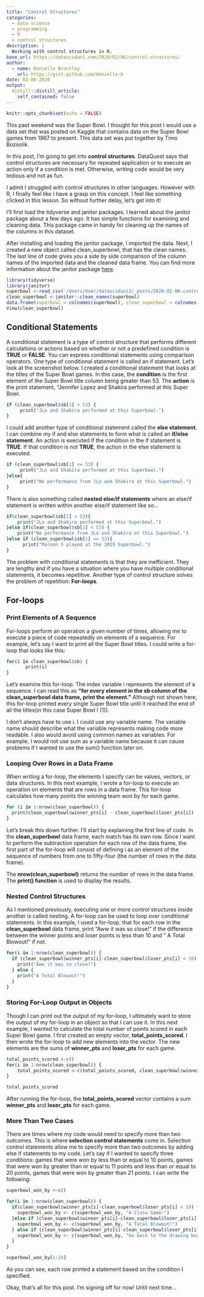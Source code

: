 ```yaml
---
title: "Control Structures"
categories:
  - data science 
  - programming
  - R
  - control structures
description: |
  Working with control structures in R.
base_url: https://datascidani.com/2020/02/06/control-structures/
author:
  - name: Danielle Brantley
    url: https://gist.github.com/danielle-b
date: 02-06-2020
output:
  distill::distill_article:
    self_contained: false
---
```

<style>
    pre code {
      white-space: pre-wrap;
    }
</style>

```r
knitr::opts_chunk$set(echo = FALSE)
```

This past weekend was the Super Bowl. I thought for this post I would use a data set that was posted on Kaggle that contains data on the Super Bowl games from 1967 to present. This data set was put together by Timo Bozsolik.

In this post, I’m going to get into **control structures**. DataQuest says that control structures are necessary for repeated application or to execute an action only if a condition is met. Otherwise, writing code would be very tedious and not as fun.

I admit I struggled with control structures in other languages. However with R, I finally feel like I have a grasp on this concept. I feel like something clicked in this lesson. So without further delay, let’s get into it!

I'll first load the tidyverse and janitor packages. I learned about the janitor package about a few days ago. It has simple functions for examining and cleaning data. This package came in handy for cleaning up the names of the columns in this dataset.

After installing and loading the janitor package, I imported the data. Next, I created a new object called clean_superbowl, that has the clean names. The last line of code gives you a side by side comparison of the column names of the imported data and the cleaned data frame. You can find more information about the janitor package [here](https://garthtarr.github.io/meatR/janitor.html).


```r
library(tidyverse)
library(janitor)
superbowl <-read_csv('/Users/User/datascidani2/_posts/2020-02-06-control-structures/superbowl.csv')
clean_superbowl <-janitor::clean_names(superbowl)
data.frame(superbowl = colnames(superbowl), clean_superbowl = colnames(clean_superbowl))
View(clean_superbowl)
```

## Conditional Statements

A conditional statement is a type of control structure that performs different calculations or actions based on whether or not a predefined condition is **TRUE** or **FALSE**. You can express conditional statements using comparison operators. One type of conditional statement is called an if statement. Let’s look at the screenshot below. I created a conditional statement that looks at the titles of the Super Bowl games. In this case, the **condition** is the first element of the Super Bowl title column being greater than 53. The **action** is the print statement, “Jennifer Lopez and Shakira performed at this Super Bowl.

```r
if (clean_superbowl$sb[1] > 53) {
     print("JLo and Shakira performed at this Superbowl.")
}
```

I could add another type of conditional statement called the **else statement**. I can combine my if and else statements to form what is called an **if/else statement**. An action is executed if the condition in the if statement is **TRUE**. If that condition is not **TRUE**, the action in the else statement is executed.

```r
if (clean_superbowl$sb[1] <= 53) {
     print("JLo and Shakira performed at this Superbowl.")
}else{
     print("No performance from JLo and Shakira at this Superbowl.")
}
```

There is also something called **nested else/if statements** where an else/if statement is written within another else/if statement like so…

```r
if(clean_superbowl$sb[1] > 53){
    print("JLo and Shakira performed at this Superbowl.")
}else if(clean_superbowl$sb[1] < 53) {
    print("No performance from JLo and Shakira at this Superbowl.")
}else if (clean_superbowl$sb[1] == 53){
      print("Maroon 5 played at the 2019 Superbowl.")
}
```

The problem with conditional statements is that they are inefficient. They are lengthy and if you have a situation where you have multiple conditional statements, it becomes repetitive. Another type of control structure solves the problem of repetition: **For-loops**.

## For-loops

### Print Elements of A Sequence

For-loops perform an operation a given number of times, allowing me to execute a piece of code repeatedly on elements of a sequence. For example, let’s say I want to print all the Super Bowl titles. I could write a for-loop that looks like this:

```r
for(i in clean_superbowl$sb) {
       print(i)
}
```

Let’s examine this for-loop. The index variable i represents the element of a sequence. I can read this as **“for every element in the sb column of the clean_superbowl data frame, print the element.”** Although not shown here, this for-loop printed every single Super Bowl title until it reached the end of all the titles(in this case Super Bowl I (1)).

I don’t always have to use i. I could use any variable name. The variable name should describe what the variable represents making code more readable. I also would avoid using common names as variables. For example, I would not use sum as a variable name because it can cause problems if I wanted to use the sum() function later on.

### Looping Over Rows in a Data Frame

When writing a for-loop, the elements I specify can be values, vectors, or data structures. In this next example, I wrote a for-loop to execute an operation on elements that are rows in a data frame. This for-loop calculates how many points the winning team won by for each game.

```r
for (i in 1:nrow(clean_superbowl)) {
  print(clean_superbowl$winner_pts[i] - clean_superbowl$loser_pts[i])
}
```

Let’s break this down further. I’ll start by explaining the first line of code. In the **clean_superbowl** data frame, each match has its own row. Since I want to perform the subtraction operation for each row of the data frame, the first part of the for-loop will consist of defining i as an element of the sequence of numbers from one to fifty-four (the number of rows in the data frame).

The **nrow(clean_superbowl)** returns the number of rows in the data frame. The **print() function** is used to display the results.

### Nested Control Structures

As I mentioned previously, executing one or more control structures inside another is called nesting. A for-loop can be used to loop over conditional statements. In this example, I used a for-loop, that for each row in the **clean_superbowl** data frame, print “Aww it was so close!” if the difference between the winner points and loser points is less than 10 and ” A Total Blowout!” if not.

```r
for(i in 1:nrow(clean_superbowl)) {
  if (clean_superbowl$winner_pts[i]-clean_superbowl$loser_pts[i] < 10) {
    print("Aww it was so close!")
  } else { 
    print("A Total Blowout!")
  }
}
```

### Storing For-Loop Output in Objects

Though I can print out the output of my for-loop, I ultimately want to store the output of my for-loop in an object so that I can use it. In this next example, I wanted to calculate the total number of points scored in each Super Bowl game. I first created an empty vector, **total_points_scored**. I then wrote the for-loop to add new elements into the vector. The new elements are the sums of **winner_pts** and **loser_pts** for each game.

```r
total_points_scored <-c()
for(i in 1:nrow(clean_superbowl)) {
    total_points_scored <-c(total_points_scored, clean_superbowl$winner_pts[i]+ clean_superbowl$loser_pts[i])
}

total_points_scored
```

After running the for-loop, the **total_points_scored** vector contains a sum **winner_pts** and **loser_pts** for each game.

### More Than Two Cases

There are times where my code would need to specify more than two outcomes. This is where **selection control statements** come in. Selection control statements allow me to specify more than two outcomes by adding else if statements to my code. Let’s say if I wanted to specify three conditions: games that were won by less than or equal to 10 points, games that were won by greater than or equal to 11 points and less than or equal to 20 points, games that were won by greater than 21 points. I can write the following:

```r
superbowl_won_by <-c()

for(i in 1:nrow(clean_superbowl)) {
  if(clean_superbowl$winner_pts[i]-clean_superbowl$loser_pts[i] < 10) {
    superbowl_won_by <- c(superbowl_won_by, "A Close Game!")
  }else if (clean_superbowl$winner_pts[i]-clean_superbowl$loser_pts[i] >= 11 & clean_superbowl$winner_pts[i]-clean_superbowl$loser_pts[i] <= 20){
    superbowl_won_by <- c(superbowl_won_by, "A Total Blowout!")
  } else if (clean_superbowl$winner_pts[i]-clean_superbowl$loser_pts[i] > 21){
    superbowl_won_by <- c(superbowl_won_by, "Go back to the drawing board!")
  }
}

superbowl_won_by[1:20]
```

As you can see, each row printed a statement based on the condition I specified.

Okay, that’s all for this post. I’m signing off for now! Until next time…